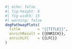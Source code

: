 ```r
#| echo: false
#| fig-height: 6
#| fig-width: 15
#| warning: false
degPathwayPlots(
  title        = "{{TITLE}}",
  enrichResult = {{ENRICH}},
  enrichLFC    = {{LFC}}
)
```
